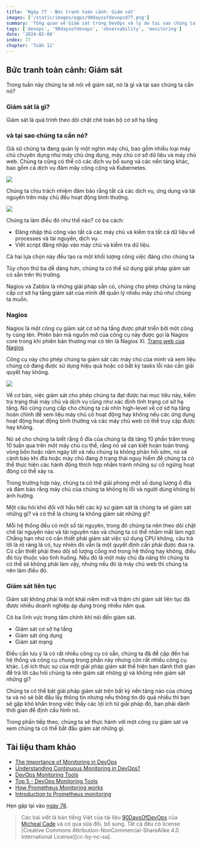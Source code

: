 ```yaml
---
title: 'Ngày 77 - Bức tranh toàn cảnh: Giám sát'
images: ['/static/images/ogps/90daysofdevopsd77.png']
summary: 'Tổng quan về Giám sát trong DevOps và lý do tại sao chúng ta cần nó trong hệ thống'
tags: ['devops', '90daysofdevops', 'observability', 'monitoring']
date: '2024-02-08'
index: 77
chapter: 'Tuần 12'
---
```


<TOCInline toc={props.toc} asDisclosure />

## Bức tranh toàn cảnh: Giám sát

Trong tuần này chúng ta sẽ nói về giám sát, nó là gì và tại sao chúng ta cần nó?

### Giám sát là gì?

Giám sát là quá trình theo dõi chặt chẽ toàn bộ cơ sở hạ tầng

### và tại sao chúng ta cần nó?

Giả sử chúng ta đang quản lý một nghìn máy chủ, bao gồm nhiều loại máy chủ chuyên dụng như máy chủ ứng dụng, máy chủ cơ sở dữ liệu và máy chủ web. Chúng ta cũng có thể có các dịch vụ bổ sung và các nền tảng khác, bao gồm cả dịch vụ đám mây công cộng và Kubernetes.

![](/static/images/assets/Day77_Monitoring1.png)

Chúng ta chịu trách nhiệm đảm bảo rằng tất cả các dịch vụ, ứng dụng và tài nguyên trên máy chủ đều hoạt động bình thường.

![](/static/images/assets/Day77_Monitoring2.png)

Chúng ta làm điều đó như thế nào? có ba cách:

- Đăng nhập thủ công vào tất cả các máy chủ và kiểm tra tất cả dữ liệu về processes và tài nguyên, dịch vụ.
- Viết script đăng nhập vào máy chủ và kiểm tra dữ liệu.

Cả hai lựa chọn này đều tạo ra một khối lượng công việc đáng cho chúng ta

Tùy chọn thứ ba dễ dàng hơn, chúng ta có thể sử dụng giải pháp giám sát có sẵn trên thị trường.

Nagios và Zabbix là những giải pháp sẵn có, chúng cho phép chúng ta nâng cấp cơ sở hạ tầng giám sát của mình để quản lý nhiều máy chủ như chúng ta muốn.

### Nagios

Nagios là một công cụ giám sát cơ sở hạ tầng được phát triển bởi một công ty cùng tên. Phiên bản mã nguồn mở của công cụ này được gọi là Nagios core trong khi phiên bản thương mại có tên là Nagios XI. [Trang web của Nagios](https://www.nagios.org/)

Công cụ này cho phép chúng ta giám sát các máy chủ của mình và xem liệu chúng có đang được sử dụng hiệu quả hoặc có bất kỳ tasks lỗi nào cần giải quyết hay không.

![](/static/images/assets/Day77_Monitoring3.png)

Về cơ bản, việc giám sát cho phép chúng ta đạt được hai mục tiêu này, kiểm tra trạng thái máy chủ và dịch vụ cũng như xác định tình trạng cơ sở hạ tầng. Nó cũng cung cấp cho chúng ta cái nhìn high-level về cơ sở hạ tầng hoàn chỉnh để xem liệu máy chủ có hoạt động hay không nếu các ứng dụng hoạt động hoạt động bình thường và các máy chủ web có thể truy cập được hay không.

Nó sẽ cho chúng ta biết rằng ổ đĩa của chúng ta đã tăng 10 phần trăm trong 10 tuần qua trên một máy chủ cụ thể, rằng nó sẽ cạn kiệt hoàn toàn trong vòng bốn hoặc năm ngày tới và nếu chúng ta không phản hồi sớm, nó sẽ cảnh báo khi đĩa hoặc máy chủ đang ở trạng thái nguy hiểm để chúng ta có thể thực hiện các hành động thích hợp nhằm tránh những sự cố ngừng hoạt động có thể xảy ra.

Trong trường hợp này, chúng ta có thể giải phóng một số dung lượng ổ đĩa và đảm bảo rằng máy chủ của chúng ta không bị lỗi và người dùng không bị ảnh hưởng.

Một câu hỏi khó đối với hầu hết các kỹ sư giám sát là chúng ta sẽ giám sát những gì? và có thể là chúng ta không giám sát những gì?

Mỗi hệ thống đều có một số tài nguyên, trong đó chúng ta nên theo dõi chặt chẽ tài nguyên nào và tài nguyên nào và chúng ta có thể nhắm mắt làm ngơ. Chẳng hạn như có cần thiết phải giám sát việc sử dụng CPU không, câu trả lời là rõ ràng là có, tuy nhiên đó vẫn là một quyết định cần phải được đưa ra. Có cần thiết phải theo dõi số lượng cổng mở trong hệ thống hay không, điều đó tùy thuộc vào tình huống. Nếu đó là một máy chủ đa năng thì chúng ta có thể sẽ không phải làm vậy, nhưng nếu đó là máy chủ web thì chúng ta nên làm điều đó.

### Giám sát liên tục

Giám sát không phải là một khái niệm mới và thậm chí giám sát liên tục đã được nhiều doanh nghiệp áp dụng trong nhiều năm qua.

Có ba lĩnh vực trọng tâm chính khi nói đến giám sát.

- Giám sát cơ sở hạ tầng
- Giám sát ứng dụng
- Giám sát mạng

Điều cần lưu ý là có rất nhiều công cụ có sẵn, chúng ta đã đề cập đến hai hệ thống và công cụ chung trong phần này nhưng còn rất nhiều công cụ khác. Lợi ích thực sự của một giải pháp giám sát thể hiện bạn dành thời gian để trả lời câu hỏi chúng ta nên giám sát những gì và không nên giám sát những gì?

Chúng ta có thể bật giải pháp giám sát trên bất kỳ nền tảng nào của chúng ta và nó sẽ bắt đầu lấy thông tin nhưng nếu thông tin đó quá nhiều thì bạn sẽ gặp khó khăn trong việc thấy các lợi ích từ giải pháp đó, bạn phải dành thời gian để định cấu hình nó.

Trong phần tiếp theo, chúng ta sẽ thực hành với một công cụ giám sát và xem chúng ta có thể bắt đầu giám sát những gì.

## Tài liệu tham khảo

- [The Importance of Monitoring in DevOps](https://www.devopsonline.co.uk/the-importance-of-monitoring-in-devops/)
- [Understanding Continuous Monitoring in DevOps?](https://medium.com/devopscurry/understanding-continuous-monitoring-in-devops-f6695b004e3b)
- [DevOps Monitoring Tools](https://www.youtube.com/watch?v=Zu53QQuYqJ0)
- [Top 5 - DevOps Monitoring Tools](https://www.youtube.com/watch?v=4t71iv_9t_4)
- [How Prometheus Monitoring works](https://www.youtube.com/watch?v=h4Sl21AKiDg)
- [Introduction to Prometheus monitoring](https://www.youtube.com/watch?v=5o37CGlNLr8)

Hẹn gặp lại vào [ngày 78](https://vntechies.dev/courses/90-ngay-devops/ngay-78-thuc-hanh-voi-cong-cu-giam-sat).

> Các bài viết là bản tiếng Việt của tài liệu [90DaysOfDevOps](https://github.com/MichaelCade/90DaysOfDevOps/tree/main/2022/Days) của [Micheal Cade](https://twitter.com/MichaelCade1) và có qua sửa đổi, bổ sung. Tất cả đều có license [Creative Commons Attribution-NonCommercial-ShareAlike 4.0 International License][cc-by-nc-sa].
